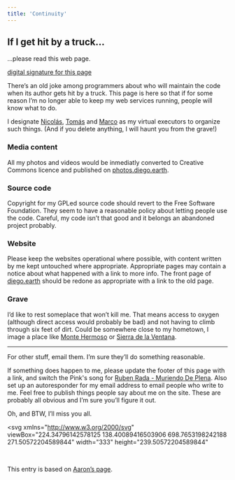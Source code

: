 ```yaml
---
title: 'Continuity'
---
```



## If I get hit by a truck...

…please read this web page.

[digital signature for this page](https://keybase.io/dperalta/pgp_keys.asc)

There’s an old joke among programmers about who will maintain the code when its author gets hit by a truck. This page is here so that if for some reason I’m no longer able to keep my web services running, people will know what to do.

I designate [Nicolás](https://twitter.com/nicopace), <a href="https://tomasperalta.com.ar">Tomás</a> and [Marco](https://twitter.com/marcorooter) as my virtual executors to organize such things. (And if you delete anything, I will haunt you from the grave!)

### Media content

All my photos and videos would be inmediatly converted to Creative Commons licence and published on [photos.diego.earth](https://photos.diego.earth/).

### Source code

Copyright for my GPLed source code should revert to the Free Software Foundation. They seem to have a reasonable policy about letting people use the code. Careful, my code isn’t that good and it belongs an abandoned project probably.

### Website

Please keep the websites operational where possible, with content written by me kept untouched where appropriate. Appropriate pages may contain a notice about what happened with a link to more info. The front page of [diego.earth](https://diego.earth) should be redone as appropriate with a link to the old page.

### Grave

I’d like to rest someplace that won’t kill me. That means access to oxygen (although direct access would probably be bad) and not having to climb through six feet of dirt. Could be somewhere close to my hometown, I image a place like [Monte Hermoso](https://goo.gl/maps/MAqtpTtHoDM9fVFf8) or [Sierra de la Ventana](https://goo.gl/maps/3Vt5wAF6wkmXV16CA).

---

For other stuff, email them. I’m sure they’ll do something reasonable.

If something does happen to me, please update the footer of this page with a link, and switch the Pink's song for [Ruben Rada - Muriendo De Plena](https://www.youtube.com/watch?v=X9TqCgA7wZA). Also set up an autoresponder for my email address to email people who write to me. Feel free to publish things people say about me on the site. These are probably all obvious and I’m sure you’ll figure it out.

Oh, and BTW, I’ll miss you all.

<svg
xmlns="http://www.w3.org/2000/svg"
viewBox="224.34796142578125 138.40089416503906 698.7653198242188 271.50572204589844"
width="333"
height="239.50572204589844"
>
<path
    d="M 283.2081732247751 381.2139678088991 Q 283.2081732247751 381.2139678088991 283.3012580518201 380.2640145499339 283.3943428788651 379.3140612909687 283.3943428788651 379.3140612909687 283.3943428788651 379.3140612909687 285.52356881273937 372.53502765334065 287.65279474661367 365.75599401571264 289.47007320564273 360.1228103252363 291.28735166467186 354.48962663475993 293.3542333513801 348.30998672022736 295.4211150380884 342.1303468056948 297.2714282705649 336.58121072028894 299.12174150304145 331.0320746348831 300.91266006829505 325.98296882343504 302.70357863354866 320.933863011987 304.5393109423568 315.8930675710726 306.37504325116487 310.85227213015827 308.585496905966 305.4312328491749 310.79595056076715 300.0101935681915 313.1320571456199 294.99586030404237 315.46816373047267 289.9815270398932 317.5477939026458 285.72847726809084 319.6274240748189 281.47542749628855 322.1179386595304 276.703938471938 324.6084532442419 271.93244944758743 327.6285632929368 266.59347911085115 330.6486733416317 261.2545087741149 334.3571397802583 254.98748478215816 338.0656062188849 248.7204607902014 342.0795955800632 242.20801014918717 346.0935849412415 235.69555950817295 349.5044688225653 230.65392951912855 352.91535270388914 225.61229953008416 356.3589179503989 221.38897176559198 359.8024831969087 217.16564400109976 361.8486398602789 214.84210225887085 363.89479652364906 212.5185605166419 364.175209507917 212.2295420958438 364.4556224921849 211.9405236750457 364.81162269184074 211.75230320019853 365.16762289149653 211.56408272535134 365.56436252659864 211.49508452794225 365.9611021617008 211.4260863305332 366.3597455925179 211.48306443486337 366.758389023335 211.54004253919354 367.11991425334656 211.71741953142129 367.4814394833581 211.89479652364903 367.77045790415616 212.17520950791697 368.0594763249543 212.45562249218492 368.2476967998015 212.8116226918407 368.43591727464866 213.1676228914965 368.50491547205775 213.56436252659864 368.5739136694668 213.96110216170078 368.51693556513663 214.35974559251787 368.4599574608065 214.75838902333496 368.2825804685787 215.1199142533465 368.10520347635094 215.4814394833581 366.2451101397211 218.06414774112915 364.3850168030913 220.64685599890024 361.3754570496011 225.12665323440802 358.36589729611086 229.60645046991584 354.9564686774347 234.51013298087145 351.5470400587585 239.41381549182705 347.1508731699368 245.62402110081283 342.7547062811151 251.8342267097986 339.0080945947417 257.92853084284184 335.26148290836835 264.0228349758851 332.55405389456325 269.36452870164885 329.8466248807581 274.70622242741257 327.7233699342196 279.525065434312 325.6001149876811 284.34390844121145 323.8728603942292 288.63602468503416 322.14560580077733 292.9281409288568 320.7346546275364 296.72237434117767 319.3237034542954 300.5166077534985 317.44464905245593 305.9004085604057 315.56559465061645 311.28420936731294 313.5719915900769 317.4957374476825 311.5783885295373 323.70726552805206 310.26356940863366 328.54273651408937 308.94875028773004 333.3782075001267 307.27262909866727 339.05021561409217 305.5965079096045 344.72222372805766 303.5317809909279 351.2228698633679 301.46705407225136 357.7235159986782 299.96700030822274 363.13273953774456 298.46694654419406 368.54196307681093 297.3243169625007 373.1926615012297 296.1816873808074 377.84335992564843 295.6926991304531 380.1163783350222 295.20371088009887 382.38939674439604 294.82163024788747 383.2640911880353 294.439549615676 384.13878563167464 293.80587389269124 384.85260007349007 293.1721981697065 385.56641451530555 292.34895595079263 386.04947582429463 291.5257137318787 386.5325371332837 290.5934897012887 386.73755990283644 289.6612656706987 386.9425826723892 288.7113124117335 386.8494978453442 287.7613591527683 386.75641301829927 286.88666470912904 386.3743323860879 286.0119702654897 385.9922517538764 285.2981558236743 385.35857603089164 284.5843413818588 384.7249003079069 284.1012800728697 383.90165808899303 Z"
    fill="currentColor"
/>
<path
    d="M 240.34796471777497 201.39942811234758 Q 240.34796471777497 201.39942811234758 240.35114960321187 200.97989142474887 240.35433448864873 200.56035473715013 240.35433448864873 200.56035473715013 240.35433448864873 200.56035473715013 240.4870074609289 200.16233582030964 240.61968043320906 199.7643169034691 240.86885453741877 199.42677662212802 241.1180286416285 199.08923634078693 241.4593129803497 198.84521548946435 241.80059731907087 198.60119463814175 243.80059731907087 197.72619463814175 245.80059731907087 196.85119463814175 252.78062799388482 194.05291235307203 259.76065866869874 191.2546300680023 270.5653380042039 187.04514485697032 281.370017339709 182.83565964593834 292.98497143204145 178.40537860620407 304.5999255243738 173.9750975664698 315.81463216077054 170.2495498923543 327.0293387971672 166.52400221823882 337.1812443391007 163.89914868405367 347.3331498810342 161.27429514986852 356.17389892281324 159.46015550316508 365.0146479645922 157.64601585646164 373.72674406440126 156.48469328867677 382.4388401642104 155.3233707208919 390.34392915614626 154.86424343257954 398.2490181480821 154.40511614426717 404.1338858211433 154.40091234157364 410.0187534942045 154.3967085388801 416.0199670483424 155.16851111504127 422.0211806024803 155.94031369120245 427.71059223205503 158.01147151768586 433.4000038616298 160.08262934416928 437.0077482531883 163.44771888095505 440.61549264474684 166.8128084177408 442.5341869151956 171.82196253790568 444.45288118564434 176.83111665807058 444.4143420121793 183.8094376200624 444.3758028387142 190.78775858205424 442.6090963677971 197.2315070700102 440.84238989688004 203.67525555796618 437.69464540532874 208.90770059971223 434.54690091377745 214.14014564145828 430.8696631350049 219.23086620022397 427.1924253562324 224.32158675898967 423.7717876658153 228.7593320890889 420.35114997539824 233.19707741918813 416.55469521484326 237.27425853748133 412.7582404542883 241.35143965577453 407.95714206614684 245.3768237086956 403.1560436780054 249.40220776161672 398.3358922528548 252.9487695401399 393.51574082770424 256.49533131866303 389.04767008000704 259.173579109378 384.5795993323098 261.851826900093 379.7740786796794 264.1038425610464 374.96855802704897 266.3558582219998 369.91533396502217 268.3393439560353 364.86210990299537 270.32282969007076 358.4786530823629 272.2456169173325 352.0951962617304 274.1684041445942 344.9655466178174 276.00791382155785 337.8358969739043 277.8474234985215 331.25775460357966 279.37695892687714 324.67961223325506 280.9064943552327 318.6291249134226 282.1267639866692 312.5786375935901 283.3470336181057 306.3047205170155 284.4236419713478 300.0308034404409 285.50025032459 293.9049253981743 286.55097404405865 287.7790473559078 287.6016977635272 282.66585409803486 288.40274598004737 277.55266084016193 289.20379419656757 269.0949766402356 290.5917567677789 260.6372924403093 291.97971933899026 260.0087833305389 292.0042255004012 259.38027422076846 292.0287316618122 258.77495371602754 291.8578184102729 258.1696332112867 291.68690515873357 257.64675430009527 291.3373026741274 257.1238753889039 290.9877001895212 256.734621102201 290.4936299988651 256.34536681549815 289.999559808209 256.1278400749604 289.4093849441539 255.9103133344226 288.81921008009874 255.88580717301164 288.1907009703283 255.86130101160072 287.56219186055785 256.03221426314 286.95687135581693 256.2031275146793 286.35155085107607 256.5527299992855 285.82867193988466 256.90233248389166 285.3057930286933 257.39640267454774 284.9165387419904 257.89047286520383 284.52728445528754 258.480647729259 284.30975771474976 259.0708225933141 284.092230974212 267.88342597744656 283.16006932842896 276.69602936157895 282.22790768264593 281.7071812045764 281.7448068387729 286.7183330475739 281.2617059948998 292.84114520704816 280.24413159358187 298.96395736652244 279.226557192264 305.1874206934295 278.1665693039332 311.41088402033654 277.10658141560236 317.35515750746737 276.0536585638929 323.2994309945982 275.00073571218337 329.7108102382002 273.483886174247 336.1221894818022 271.9670366363107 342.9715830657424 269.71377638069043 349.8209766496826 267.46051612507017 355.89560628475664 265.1977634871641 361.97023591983066 262.935010849258 366.83318476921687 261.04741685295784 371.6961336186031 259.1598228566577 376.2229587887987 257.1696790569399 380.7497839589943 255.17953525722208 384.94640485694913 252.87346412659454 389.143025754904 250.567392995967 393.6522576210575 247.14531693180516 398.16148948721104 243.72324086764334 402.5191576816778 239.81134923519448 406.8768258761446 235.8994576027456 410.3979042808061 232.10208735029886 413.91898268546754 228.30471709785212 417.1334113254834 223.99335968647148 420.3478399654992 219.68200227509084 423.44073484759247 214.7745173508968 426.5336297296857 209.86703242670274 428.92615055986596 205.1030665025293 431.31867139004623 200.33910057835584 432.73986975387646 195.13293122535418 434.1610681177067 189.9267618723525 434.36575443576135 183.9315744242393 434.570440753816 177.9363869761261 432.2851112778417 173.01516838835875 429.9997818018674 168.09394980059136 425.2087830215686 165.03543621875696 420.4177842412697 161.97692263692255 415.1262731860326 160.49079064277123 409.8347621307955 159.0046586486199 404.1463876163567 158.70113843967636 398.4580131019179 158.39761823073283 390.71661771885374 158.83985812992046 382.9752223357896 159.2820980291081 374.39434968559874 160.42350983632323 365.8134770354078 161.56492164353836 357.06828857718676 163.35625074683492 348.3231001189658 165.14757985013148 338.3031306608993 167.73366381594633 328.2831612028328 170.31974778176118 317.15411783922946 174.0160751076457 306.0250744756262 177.7124024335302 294.45252856795855 182.12587139379593 282.879982660291 186.53934035406166 272.3096619957961 191.01735514302968 261.73934133130126 195.4953699319977 254.96937200611518 198.57208764692797 248.19940268092913 201.64880536185825 246.19940268092913 202.52380536185825 244.19940268092913 203.39880536185825 243.79941539663835 203.52542032204164 243.39942811234758 203.65203528222503 242.97989142474887 203.64885039678813 242.56035473715013 203.64566551135127 242.16233582030964 203.5129925390711 241.7643169034691 203.38031956679094 241.42677662212802 203.13114546258123 241.08923634078693 202.8819713583715 240.84521548946435 202.5406870196503 Z"
    fill="currentColor"
/>
<path
    d="M 259.50228889784955 367.6575898114051 Q 259.50228889784955 367.6575898114051 259.57491568528354 367.35326709263984 259.64754247271753 367.0489443738745 259.64754247271753 367.0489443738745 259.64754247271753 367.0489443738745 259.8106555440371 366.7819591807001 259.9737686153567 366.51497398752565 260.21140132666545 366.31146069084525 260.44903403797423 366.1079473941648 260.73792524380485 365.987827293418 261.0268164496355 365.86770719267116 261.3386874659378 365.842738480245 261.6505584822402 365.81776976781885 271.8923032750499 366.6292757915388 282.1340480678597 367.4407818152588 295.86923298785285 368.4078346687887 309.604417907846 369.37488752231866 332.3274154604195 370.8095605266286 355.0504130129929 372.2442335309386 384.5073607695882 373.6142514011783 413.96430852618346 374.98426927141804 453.92390395588217 375.9761724796962 493.8834993855809 376.9680756879743 530.8066349915572 377.95197444862765 567.7297705975335 378.935873209281 597.3102879869234 380.15327096300695 626.8908053763134 381.3706687167329 662.3025319785723 383.05563853472665 697.7142585808313 384.7406083527204 728.9874881480473 386.6083352711406 760.2607177152635 388.4760621895608 784.5048659180993 389.4656355875841 808.749014120935 390.45520898560727 830.4003503223647 389.06328031349636 852.0516865237944 387.67135164138546 866.4621749110893 384.04287034621166 880.8726632983842 380.4143890510379 884.064815349411 376.22809782257525 887.2569674004378 372.04180659411264 884.3367991108252 369.0656467486418 881.4166308212125 366.08948690317106 875.5087382226045 363.71142785220457 869.6008456239965 361.333368801238 860.4751827171677 357.5505815883646 851.349519810339 353.76779437549123 838.8781805774919 347.7071538603642 826.4068413446448 341.6465133452372 825.8331401049106 341.3054773059405 825.2594388651764 340.9644412666438 821.3163910491238 342.84629643221547 817.3733432330712 344.72815159778713 799.95668988003 350.7891472775961 782.5400365269888 356.85014295740507 768.7920996321049 359.3918862794631 755.0441627372209 361.93362960152115 748.5407673376328 359.5115357215276 742.0373719380447 357.0894418415341 741.3673472487396 355.7636589798639 740.6973225594345 354.43787611819374 732.702151360133 359.2008877175744 724.7069801608316 363.96389931695506 719.6527596026594 366.66723565724203 714.5985390444872 369.37057199752905 713.754507193931 370.5886601874478 712.9104753433747 371.80674837736643 711.4523362791342 372.0712461514754 709.9941972148938 372.33574392558444 708.7761090249751 371.4917120750282 707.5580208350565 370.647680224472 707.2935230609475 369.18954116023156 707.0290252868384 367.73140209599114 708.3119246903393 364.65185183666966 709.5948240938403 361.5723015773482 710.4950093888417 360.16933218959696 711.3951946838431 358.76636280184573 708.151832617351 361.5185555695225 704.908470550859 364.2707483371993 694.4046878483646 370.03372047646735 683.9009051458701 375.7966926157355 677.3362177924716 376.9569584887927 670.7715304390732 378.1172243618498 670.1047993388463 375.6776194512585 669.4380682386193 373.2380145406672 669.8106128006663 369.9457270569512 670.1831573627132 366.65343957323523 671.0223076498622 361.38804593181817 671.8614579370112 356.12265229040105 673.2532568670761 349.7919446071718 674.6450557971408 343.46123692394247 676.2403066119625 337.2245285570663 677.8355574267841 330.9878201901902 678.8273590530528 327.66267421104425 679.8191606793215 324.3375282318983 677.5104496042418 326.4936939477469 675.201738529162 328.6498596635955 664.6230609018417 336.48010068187415 654.0443832745214 344.3103417001528 642.4021833275873 351.37609528926185 630.7599833806532 358.44184887837093 620.6654653130408 362.6363425910431 610.5709472454284 366.83083630371533 603.5469632031717 366.88295656891745 596.5229791609149 366.93507683411957 591.9744889702216 364.5997325527002 587.4259987795283 362.26438827128084 585.5904230999004 358.40171260492264 583.7548474202725 354.5390369385645 583.7452121604929 352.6183559896057 583.7355769007131 350.69767504064686 578.7765201162224 355.0697050915967 573.8174633317316 359.4417351425466 568.0351712023755 362.59228093930426 562.2528790730194 365.74282673606194 557.5986342123526 366.466177740348 552.9443893516859 367.189528744634 549.4524905343607 365.55441388314284 545.9605917170354 363.9192990216516 544.1671010448553 360.36958141247743 542.3736103726751 356.81986380330324 542.1832086228167 355.45872547289264 541.9928068729583 354.09758714248204 536.9017748153078 356.5078129100318 531.8107427576574 358.91803867758165 525.1002232510617 358.20287847706015 518.389703744466 357.4877182765387 516.4048070373644 354.87428733386275 514.4199103302627 352.26085639118685 515.325539797173 350.0413881069131 516.2311692640833 347.8219198226393 511.14699235337935 352.66723532780605 506.0628154426754 357.5125508329728 499.94203248938385 360.98495410830566 493.8212495360923 364.4573573836385 486.2697851001325 365.8352617819505 478.71832066417267 367.2131661802626 472.3903987454539 366.3014657212599 466.0624768267351 365.38976526225713 464.52525251651673 363.13348911763995 462.9880282062983 360.8772129730228 463.6781645727436 359.17186774682034 464.3683009391889 357.4665225206179 467.3619997129334 355.0649393525891 470.35569848667797 352.66335618456026 475.1763798276793 348.92191556200686 479.9970611686806 345.18047493945346 485.3080973898849 340.49070782568145 490.6191336110892 335.80094071190945 496.6057632908755 329.55009650851184 502.59239297066176 323.29925230511424 508.3598233189527 317.9933917635869 514.1272536672436 312.68753122205953 515.8173373139023 310.1375694438038 517.5074209605609 307.58760766554803 512.9974796906224 305.30750703488314 508.487538420684 303.02740640421825 503.1766226381311 300.6695288807965 497.86570685557825 298.3116513573747 493.4337779080138 297.9701812699093 489.00184896044937 297.6287111824438 485.12626892009234 300.0666275057871 481.25068887973526 302.5045438291304 477.88728983820874 307.6768267735667 474.52389079668217 312.849109718003 469.38716389440236 319.28406526045126 464.25043699212256 325.71902080289954 457.39019878645905 332.050027038105 450.52996058079555 338.3810332733104 442.379528345328 344.292118725717 434.2290961098605 350.2032041781236 426.78338651460405 353.8410743682027 419.3376769193476 357.4789445582818 413.6315193528252 358.39719648099737 407.9253617863028 359.31544840371294 402.2148422524144 358.38115837350944 396.50432271852605 357.44686834330594 393.43235555951617 354.0182555883319 390.3603884005063 350.58964283335786 391.50400692047106 346.14321936721325 392.6476254404358 341.69679590106864 381.7647839896173 345.7831331852937 370.8819425387988 349.8694704695188 364.40822019672964 352.16960739984637 357.93449785466044 354.46974433017397 357.53003257950706 354.55369324363295 357.1255673043537 354.63764215709193 356.71495632788583 354.5924956746161 356.304345351418 354.54734919214025 355.92778213690724 354.3775265659883 355.55121892239646 354.2077039398364 355.24556410094925 353.92982859188 354.93990927950205 353.6519532439236 354.73508247466407 353.293225549292 354.53025566982603 352.93449785466044 354.44630675636705 352.53003257950706 354.36235784290807 352.1255673043537 354.4075043253839 351.71495632788583 354.45265080785975 351.304345351418 354.6224734340117 350.92778213690724 354.7922960601636 350.55121892239646 355.07017140812 350.24556410094925 355.3480467560764 349.93990927950205 355.706774450708 349.73508247466407 356.06550214533956 349.53025566982603 362.68552980327036 347.51789260015363 369.3055574612012 345.5055295304812 382.00315586464524 341.08011145001626 394.7007542680893 336.65469336955124 394.8715418361162 336.5809838888986 395.04232940414306 336.50727440824596 396.7563441229884 333.47887390749884 398.4703588418338 330.4504734067517 401.78367651036876 326.6180353874951 405.09699417890374 322.78559736823854 410.000584750116 318.36284014304215 414.90417532132824 313.94008291784576 421.53099917972537 308.47612238951945 428.1578230381225 303.0121618611932 434.9962663252865 298.26855056147986 441.8347096124505 293.52493926176646 449.0474439145519 292.2240677206084 456.26017821665323 290.9231961794503 460.2022111423317 291.90068139563874 464.14424406801015 292.87816661182717 462.82485811126816 295.3173171021829 461.50547215452616 297.7564675925387 458.93615113416377 301.3881070010638 456.36683011380137 305.01974640958895 452.75697102845993 308.63613333940697 449.1471119431185 312.252520269225 442.7882329034304 316.6314970313563 436.42935386374234 321.01047379348756 427.33604010119524 325.9295525995999 418.24272633864814 330.8486314057123 410.0923868080878 334.36409539921647 401.9420472775275 337.8795593927207 400.9412845076114 340.38862596825686 399.9405217376953 342.89769254379297 402.8101714044002 345.8282511232485 405.67982107110515 348.758809702704 411.96100955902557 348.57705217909347 418.242198046946 348.39529465548287 425.15151971011613 346.0646050421208 432.0608413732863 343.73391542875873 440.08792476703206 339.16072097944476 448.11500816077785 334.5875265301308 454.843527769721 328.6763928144759 461.57204737866414 322.76525909882105 466.47969938368766 316.5791446658392 471.3873513887112 310.3930302328573 474.29614180083627 305.25477818957853 477.2049322129614 300.11652614629975 479.81896120667477 295.9172814479157 482.4329902003882 291.7180367495316 486.70810579735735 290.0050222661399 490.9832213943265 288.29200778274827 495.6979954285209 289.41583664941896 500.4127694627153 290.53966551608966 504.4083335812794 292.0005761943647 508.4038976998436 293.46148687263985 512.9754049105766 295.20253546533166 517.5469121213096 296.9435840580235 521.608834070315 299.157331091154 525.6707560193204 301.3710781242845 525.9568303681848 305.2588300637275 526.2429047170492 309.14658200317047 522.976029923527 313.91032743444487 519.7091551300048 318.67407286571927 513.8147843537307 323.632432383571 507.9204135774566 328.5907919014227 501.02884162021337 334.11743664639084 494.1372696629701 339.644081391359 488.75920506565956 344.34305875176995 483.381140468349 349.0420361121808 479.09151299855 353.2356964329008 474.801885528751 357.4293567536207 472.4904298970954 359.9953240572285 470.17897426543976 362.5612913608363 470.23229183072795 362.5989926642703 470.28560939601607 362.63669396770433 474.5433895251634 361.2302679987106 478.8011696543107 359.82384202971684 485.24851123418154 357.9180519149369 491.6958528140524 356.0122618001569 497.1957942732247 353.367260279541 502.695735732397 350.722258758925 508.94975641542254 345.92361755668463 515.2037770984481 341.12497635444424 520.5197449015541 335.43677849348245 525.8357127046602 329.74858063252066 526.6159057544193 328.4810630155218 527.3960988041783 327.2135453985229 530.4112895605917 322.81708873210545 533.4264803170051 318.420632065688 534.8562024061521 316.4952381877325 536.2859244952989 314.569844309777 537.439190824699 313.9081606530318 538.5924571540992 313.2464769962866 539.875820596817 313.5940784376347 541.1591840395348 313.9416798789828 541.82086769628 315.094946208383 542.4825513530252 316.24821253778316 542.134949911677 317.531575980501 541.787348470329 318.81493942321873 540.5783318784206 320.7548985953265 539.3693152865123 322.6948577674343 536.5559775816947 327.05797965942406 533.7426398768771 331.4211015514138 531.0402694059756 335.911004123524 528.337898935074 340.40090669563415 526.5790246542145 344.7867792307936 524.8201503733551 349.17265176595316 524.0794556053291 352.0069804045687 523.3387608373032 354.8413090431842 524.7708118609524 354.02395498537265 526.2028628846017 353.2066009275611 529.6550510080738 351.0692273779192 533.107239131546 348.93185382827727 537.0394586943862 347.1393282582169 540.9716782572265 345.3468026881565 540.7011737518174 341.8855718894439 540.4306692464081 338.42434109073133 540.4574323829054 332.80096382921477 540.4841955194026 327.1775865676982 542.5207761432852 320.8756389715977 544.5573567671677 314.5736913754972 549.2787523663349 308.7184023432869 554.000147965502 302.86311331107663 559.4159855278641 300.60689017548475 564.8318230902262 298.35066703989287 569.9235592713579 298.44036351748184 575.0152954524897 298.5300599950708 579.6204503723212 300.61810956218426 584.2256052921527 302.7061591292977 586.0532012851959 305.25917544189195 587.880797278239 307.8121917544862 586.4000202963065 311.0924020416077 584.919243314374 314.37261232872925 582.0455646843159 318.80314477616895 579.1718860542578 323.23367722360865 575.2949748826668 327.34125169281015 571.4180637110759 331.44882616201164 566.0715338382397 336.28496543022055 560.7250039654035 341.12110469842946 555.8775033064869 344.95302847361256 551.0300026475703 348.7849522487956 551.0754768258912 349.37180562322567 551.1209510042122 349.9586589976558 554.5159818657618 352.4120557903137 557.9110127273113 354.86545258297156 563.9719582016222 352.9761451361205 570.0329036759331 351.0868376892695 576.9057858984982 346.57719285477253 583.7786681210631 342.0675480202755 585.3537996481664 334.043120088137 586.9289311752698 326.01869215599845 590.6325519857266 316.25473600203657 594.3361727961834 306.4907798480747 600.4622056047535 295.08203956261855 606.5882384133238 283.67329927716247 614.0232559505783 273.2424732064035 621.4582734878329 262.8116471356444 628.4798761762515 255.18484682712185 635.50147886467 247.55804651859927 641.5676037009964 243.22372249536159 647.6337285373227 238.88939847212387 651.2347269322142 238.95730901407063 654.8357253271058 239.02521955601742 654.8631091732449 242.82347508378786 654.8904930193839 246.6217306115583 652.346992007305 254.21137082204 649.803490995226 261.8010110325217 645.2307228560729 271.9219319127166 640.6579547169199 282.0428527929115 633.816352812859 292.88684402361605 626.9747509087981 303.73083525432054 618.3593189674815 314.3044598627464 609.7438870261649 324.8780844711723 600.0613212624179 334.85948250958916 590.3787554986709 344.840880548006 589.0443524799058 346.0173240435443 587.7099494611407 347.1937675390826 587.8027287909267 350.75509248185136 587.8955081207129 354.3164174246201 592.0411246187566 357.2145448790019 596.1867411168002 360.1126723333836 603.4110441569975 360.5068839125332 610.6353471971947 360.9010954916828 619.9892555189266 357.41260625550547 629.3431638406585 353.92411701932815 640.6751770883964 347.3983791340125 652.0071903361344 340.8726412486968 662.4156193061501 333.157136529763 672.824048276166 325.4416318108292 677.4475210445377 321.1147959861596 682.0709938129094 316.78796016148993 682.3508911341185 315.84956741485416 682.6307884553275 314.91117466821845 686.1554450873157 305.15607708326667 689.6801017193038 295.4009794983149 694.452556482709 284.2142635047912 699.2250112461141 273.02754751126747 704.7620261033917 260.92631323131144 710.2990409606691 248.82507895135544 715.2716012117772 238.53565442969403 720.2441614628854 228.24622990803266 724.5674603955792 220.8281895504487 728.8907593282731 213.4101491928648 732.5002619442964 209.1785057508303 736.1097645603198 204.94686230879586 737.6759168923275 203.58004015565112 739.2420692243352 202.21321800250638 739.7009706267231 201.60068560294428 740.159872029111 200.9881532033822 740.9174901360624 200.87951968347994 741.6751082430137 200.77088616357764 742.2876406425758 201.22978756596558 742.9001730421379 201.68868896835352 743.0088065620403 202.44630707530487 743.1174400819425 203.20392518225623 741.0583476317017 210.75617768458247 738.9992551814609 218.3084301869087 736.5254121486871 226.72464005821655 734.0515691159133 235.1408499295244 729.0565204234861 249.5406299298253 724.0614717310589 263.9404099301262 717.1116727321378 277.86423419883056 710.1618737332166 291.78805846753494 702.1415422904638 301.3842638073479 694.1212108477112 310.9804691471609 689.8576643305992 314.96230686057197 685.5941178134873 318.944144573983 683.6346896308119 325.5232068352334 681.6752614481366 332.10226909648384 680.4965234244396 338.25595135432775 679.3177854007428 344.4096336121717 678.8485188816012 350.6273494778996 678.3792523624595 356.8450653436275 678.3781362873069 361.96677758944963 678.3770202121544 367.08848983527184 678.5324959639402 370.2712047057594 678.687971715726 373.45391957624685 678.4687239678551 373.726008783608 678.2494762199842 373.9980979909691 681.9295372018214 371.62953327582153 685.6095981836586 369.260968560674 694.2281896487821 364.7595254058397 702.8467811139054 360.2580822510055 711.0246890842842 353.57317871366104 719.202597054663 346.88827517631654 721.5320124858533 343.44761709660474 723.8614279170437 340.0069590168929 728.3253634907283 333.89509608075764 732.789299064413 327.7832331446224 736.9769517428247 323.9796506786196 741.1646044212365 320.17606821261677 743.2652405585459 318.7556301706006 745.3658766958553 317.3351921285845 746.2604823935449 316.892914762249 747.1550880912346 316.4506373959136 748.1004071714601 316.7704818263369 749.0457262516858 317.09032625676025 749.4880036180213 317.9849319544499 749.9302809843567 318.87953765213956 749.6104365539334 319.82485673236516 749.29059212351 320.77017581259076 746.8963110324337 323.65636389538463 744.5020299413575 326.54255197817844 740.4516865957617 330.8773702196828 736.401343250166 335.21218846118717 732.1302533535998 339.56497185588444 727.8591634570336 343.91775525058176 723.8732013914662 349.4981303654615 719.8872393258989 355.07850548034133 717.83849511171 359.2564393739631 715.789750897521 363.4343732675849 717.9017219925918 362.398477260385 720.0136930876627 361.3625812531851 729.4353843844553 356.0795735581356 738.8570756812479 350.7965658630861 738.3165845342087 349.72709198985876 737.7760933871696 348.6576181166314 738.7103942273791 344.6240774963133 739.6446950675886 340.5905368759952 741.7652972784034 336.5132538070034 743.8858994892182 332.43597073801163 747.2647117597024 327.6898632133038 750.6435240301867 322.94375568859596 755.2990862472323 317.79495638123154 759.9546484642779 312.64615707386713 765.6412710596072 307.93645219726244 771.3278936549366 303.22674732065775 772.3802009421049 302.9397715522115 773.4325082292733 302.65279578376516 769.6460437354917 294.7271946677697 765.8595792417101 286.8015935517742 771.8527876035475 279.73890950735546 777.8459959653849 272.6762254629367 790.7933020156232 265.760065149464 803.7406080658616 258.84390483599134 821.559965773034 254.9484665644359 839.3793234802064 251.05302829288047 860.1304048607569 251.87557466328016 880.8814862413076 252.69812103367985 892.156077443485 254.17846740855927 903.4306686456622 255.6588137834387 903.9808142460629 255.12671768686715 904.5309598464636 254.59462159029562 905.2962202892754 254.6073845168503 906.0614807320874 254.62014744340493 906.5935768286589 255.17029304380563 907.1256729252304 255.72043864420633 907.1129099986758 256.48569908701825 907.1001470721211 257.25095952983014 904.5724222581682 265.28488628375396 902.0446974442153 273.3188130376777 896.297963603146 283.19136120155645 890.5512297620764 293.0639093654351 880.9298542824583 303.5846990815502 871.3084788028402 314.1054887976653 859.0221922113469 322.41004621478936 846.7359056198536 330.7146036319134 838.2301177292479 334.7740676876188 829.7243298386423 338.8335317433242 841.4010732012382 344.4980685471684 853.0778165638342 350.1626053510125 862.0953195634621 353.8972182065131 871.11282256309 357.6318310620138 877.0265129177104 360.0124720452343 882.9402032723308 362.3931130284548 887.0598861215175 365.07225119728776 891.1795689707042 367.75138936612075 892.2949951757439 372.331199353997 893.4104213807836 376.91100934187324 888.4139438128263 381.53307250154063 883.417466244869 386.155135661208 868.4200526268932 389.13628732187715 853.4226390089173 392.1174389825462 831.205393827169 393.2783126544524 808.9881486454208 394.4391863263586 784.5480061566676 393.4551608963904 760.1078636679144 392.4711354664222 728.788947889336 390.60206297084665 697.4700321107575 388.7329904752711 662.0856860401193 387.049560586267 626.701339969481 385.36613069726286 597.1338210224224 384.1493285974899 567.5663020753636 382.9325264977169 530.6654195131157 381.9493253316207 493.76453695086764 380.96612416552455 453.8121232964542 379.97447741042794 413.8597096420408 378.9828306553313 384.36065285658003 377.6110735438838 354.8615960711192 376.23931643243617 332.1065913526646 374.8031019459024 309.35158663421004 373.36688745936874 295.5977704186892 372.3984965674768 281.8439542031684 371.43010567558485 271.5930315723021 370.6179825356903 261.3421089414358 369.8058593957958 261.03778622267055 369.7332326083618 260.7334635039052 369.6606058209278 260.4664783107308 369.4974927496082 260.19949311755636 369.33437967828866 259.99597982087596 369.0967469669799 259.7924665241955 368.8591142556711 259.6723464234487 368.5702230498405 Z M 404.65423286566875 332.3589138430266 Q 404.65423286566875 332.3589138430266 410.6510657635103 329.7707662186572 416.64789866135186 327.1826185942877 416.64789866135186 327.1826185942877 416.64789866135186 327.1826185942877 425.58192864880476 322.3438849004001 434.51595863625766 317.50515120651244 440.6707514715696 313.2552217186437 446.8255443068815 309.005292230775 450.4129829494344 304.4142540173007 454.0004215919873 299.82321580382643 455.5778253368642 296.2171794416954 457.15522908174114 292.6111430795644 455.50706522746583 293.4567053836508 453.8589013731905 294.3022676877372 449.17995781884656 297.2724837930635 444.5010142645026 300.2426998983898 437.75552658242833 304.05717880863733 431.01003890035406 307.87165771888493 424.34489727413205 312.68674229553915 417.67975564791004 317.5018268721933 413.1873634768127 321.96859219948715 Z M 550.2632847157595 338.8903038541946 Q 550.2632847157595 338.8903038541946 550.3120058910433 339.5190603744278 550.3607270663273 340.14781689466105 550.3607270663273 340.14781689466105 550.3607270663273 340.14781689466105 553.7847261689585 338.08446676557185 557.2087252715897 336.0211166364826 562.3787630895052 331.57170057096346 567.5488009074207 327.1222845054443 570.9301735812056 323.0870813077819 574.3115462549905 319.05187811011945 576.2551998680683 314.9824569185551 578.1988534811462 310.91303572699076 578.8767426207817 308.44326919461025 579.554631760417 305.97350266222975 576.9738844084284 306.453207081429 574.3931370564396 306.9329115006283 569.2513035329227 308.50815217390914 564.109470009406 310.08339284718994 560.0806584559841 312.87272621712407 556.0518469025621 315.66205958705814 553.9100000131017 321.0906303280544 Z M 588.4975871925634 338.6181421379441 Q 588.4975871925634 338.6181421379441 597.7331459591574 330.31110043736294 606.9687047257512 322.0040587367817 606.9687047257512 322.0040587367817 606.9687047257512 322.0040587367817 615.4251248464556 311.60714754321907 623.8815449671599 301.2102363496565 630.5758690941095 290.56895967936674 637.2701932210591 279.927683009077 641.7153880974113 270.05596993877475 646.1605829737636 260.1842568684726 648.6260634694372 252.77758010370573 651.0915439651109 245.3709033389389 651.3734185651263 242.67100037908503 651.6552931651416 239.97109741923117 649.6335369369714 241.2899287173658 647.6117807088011 242.60876001550042 642.8665282335965 246.89989637035663 638.1212757583919 251.19103272521284 631.2371897910449 258.3769626057372 624.3531038236979 265.5628924862616 617.0852770330698 275.7884315100261 609.8174502424416 286.0139705337906 603.8420608870704 297.18341279559627 597.8666715316992 308.3528550574019 594.2695812601854 317.87799017707084 Z M 688.3125831730458 310.9468243315007 Q 688.3125831730458 310.9468243315007 689.8521328639993 309.5060504607761 691.3916825549528 308.06527659005155 691.3916825549528 308.06527659005155 691.3916825549528 308.06527659005155 699.2431277615342 298.6500454955614 707.0945729681155 289.2348144010713 713.8306622938612 275.6529204526241 720.5667516196071 262.07102650417687 725.4146470895134 247.96794739590203 730.2625425594197 233.8648682876272 732.7101716078126 225.52964860464712 735.1578006562056 217.19442892166705 736.0101238055956 214.0680838590693 736.8624469549857 210.94173879647155 734.8320478108199 213.6486519753749 732.801648666654 216.3555651542782 728.4518456006161 223.4960962099085 724.1020425345782 230.63662726553883 718.9880517863204 240.6264884504846 713.8740610380626 250.61634963543034 708.3678003956571 262.6547582087779 702.8615397532517 274.69316678212545 698.1123567668153 285.82627221525354 Z M 747.3943660284078 345.2280526735086 Q 747.3943660284078 345.2280526735086 751.6090049339111 342.31349629095837 755.8236438394144 339.3989399084081 755.8236438394144 339.3989399084081 755.8236438394144 339.3989399084081 760.8361703162029 335.04567207378216 765.8486967929915 330.69240423915625 769.1298319919399 326.48458965538634 772.4109671908882 322.2767750716165 774.6287851368126 317.65257569363894 776.8466030827369 313.02837631566143 775.5595511144583 312.0391292224858 774.2724991461796 311.0498821293102 769.4906954015739 314.84909925138913 764.7088916569683 318.6483163734681 760.1985688437024 323.17589870426985 755.6882460304366 327.7034810350716 752.734115785765 332.04556432944685 Z M 749.3201604305685 348.7460951093861 Q 749.3201604305685 348.7460951093861 752.3105605659025 351.52974594284296 755.3009607012364 354.3133967762999 755.3009607012364 354.3133967762999 755.3009607012364 354.3133967762999 768.8596165407224 352.9007459463511 782.4182723802085 351.4880951164023 799.262041800368 346.2145312777594 816.1058112205276 340.94096743911655 818.6311159679385 339.73318715292794 821.1564207153494 338.52540686673933 810.1357657934743 331.9741912780237 799.1151108715993 325.42297568930803 791.4806665962897 319.0922325749028 783.84622232098 312.76148946049767 783.2774225520448 314.4437242881752 782.7086227831094 316.1259591158527 779.5150988351261 320.80979453993507 776.3215748871428 325.4936299640174 772.4689811251066 329.67101789806435 768.6163873630703 333.8484058321113 763.3614559178898 338.2655430331191 Z M 768.9778027450609 289.0848020722853 Q 768.9778027450609 289.0848020722853 772.6752321087451 295.4678928682681 776.3726614724295 301.8509836642509 776.3726614724295 301.8509836642509 776.3726614724295 301.8509836642509 779.1501181661558 301.09354068278753 781.9275748598823 300.3360977013241 784.0040810863242 303.24470766860327 786.080587312766 306.15331763588244 785.4835214928237 307.9191497820573 784.8864556728814 309.6849819282321 793.2403451489874 315.99180257246945 801.5942346250933 322.2986232167068 813.5381725064826 329.37758885692324 825.4821103878719 336.4565544971397 835.2428909974088 331.788255191839 845.0036716069458 327.1199558865384 857.0324907087526 318.9658734240495 869.0613098105594 310.81179096156063 878.3474871775913 300.6032607378693 887.6336645446233 290.39473051417787 893.0907071268789 280.90261870815334 898.5477497091346 271.41050690212876 900.7877941388887 264.1844003686442 903.0278385686428 256.9582938351596 892.7722320578364 256.2212513932157 882.5166255470299 255.48420895127177 860.9181789804961 255.26117282543356 839.3197324139624 255.03813669959536 821.9643261475925 258.869907179921 804.6089198812226 262.70167766024656 792.21884394469 269.3991217227144 Z"
    fill="currentColor"
/>
<path
    d="M 660.4124952595585 303.6400609295353 Q 660.4124952595585 303.6400609295353 660.531429652465 303.2490777966392 660.6503640453716 302.85809466374315 660.6503640453716 302.85809466374315 660.6503640453716 302.85809466374315 660.8842978073358 302.52300035606464 661.1182315693001 302.18790604838614 661.4442656337885 301.94150193150006 661.7702996982771 301.69509781461403 662.1565195794449 301.5615036402797 662.5427394606126 301.42790946594533 665.7302394606126 300.92790946594533 668.9177394606126 300.42790946594533 676.9233207110368 299.32697233626493 684.9289019614611 298.22603520658447 694.0176059630512 296.99933998062113 703.1063099646415 295.7726447546578 711.2605450785401 294.58427012270704 719.4147801924387 293.39589549075635 726.5947549524517 292.2242245661606 733.7747297124647 291.0525536415648 739.5852358436321 289.9070430361071 745.3957419747994 288.76153243064937 750.5909172346361 287.51259695124554 755.7860924944728 286.2636614718417 759.8408715695607 285.38385774863025 763.8956506446488 284.5040540254187 764.4966192509646 284.5259460516005 765.0975878572806 284.54783807778233 765.6623779582746 284.7543681443749 766.2271680592688 284.9608982109675 766.7004940647319 285.3318497160732 767.1738200701948 285.7028012211788 767.5093495328556 286.2018628469067 767.8448789955165 286.7009244726346 768.0097679537989 287.2792445898917 768.1746569120812 287.85756470714875 768.1527648858994 288.4585333134647 768.1308728597177 289.05950191978064 767.9243427931251 289.62429202077476 767.7178127265325 290.1890821217689 767.3468612214269 290.66240812723186 766.9759097163212 291.1357341326948 766.4768480905933 291.4712635953557 765.9777864648654 291.8067930580166 765.3994663476083 291.9716820162989 764.8211462303512 292.1365709745813 760.8095190554393 292.53801725136975 756.7978918805272 292.9394635281583 751.5018562028639 293.43271554875446 746.2058205252006 293.92596756935063 740.3171079063679 294.6242069638929 734.4283952875353 295.3224463584352 727.2099325475483 296.3382754338394 719.9914698075613 297.35410450924365 711.8488299214599 298.54072987729296 703.7061900353585 299.7273552453422 694.7011440369488 301.25066001937887 685.6960980385389 302.77396479341553 677.7641792889632 304.17302766373507 669.8322605393874 305.57209053405467 666.6447605393874 306.07209053405467 663.4572605393874 306.57209053405467 663.0486607344614 306.57979763724813 662.6400609295353 306.58750474044155 662.2490777966392 306.468570347535 661.8580946637431 306.3496359546284 661.5230003560646 306.1157021926642 661.1879060483861 305.88176843069994 660.9415019315 305.5557343662114 660.695097814614 305.2297003017229 660.5615036402796 304.84348042055524 Z"
    fill="currentColor"
/>
</svg>

<YouTube youTubeId="0TtqCLlKOgM" />

<br/>

This entry is based on [Aaron’s page](http://www.aaronsw.com/2002/continuity).
